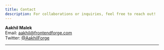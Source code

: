 ```yaml
---
title: Contact
description: For collaborations or inquiries, feel free to reach out!
---
```



**Aakhil Malek**  
Email: aakhil@frontendforge.com  
Twitter: [@AakhilForge](https://twitter.com/AakhilForge)  



---